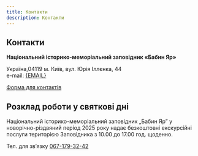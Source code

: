 ```yaml
---
title: Контакти
description: Контакти
---
```




## Контакти

**Національний історико-меморіальний заповідник «Бабин Яр»**

Україна,04119 м. Київ, вул. Юрія Іллєнка, 44\
е-mail: <a href={mailto}>{EMAIL}</a>

[Форма для контактів](/connect/find-us)

## Розклад роботи у святкові дні

Національний історико-меморіальний заповідник „Бабин Яр” у новорічно-різдвяний
період 2025 року надає безкоштовні екскурсійні послуги територією Заповідника з
10.00 до 17.00 год. щоденно.

Тел. для зв’язку [067-179-32-42](tel:067-179-32-42)

